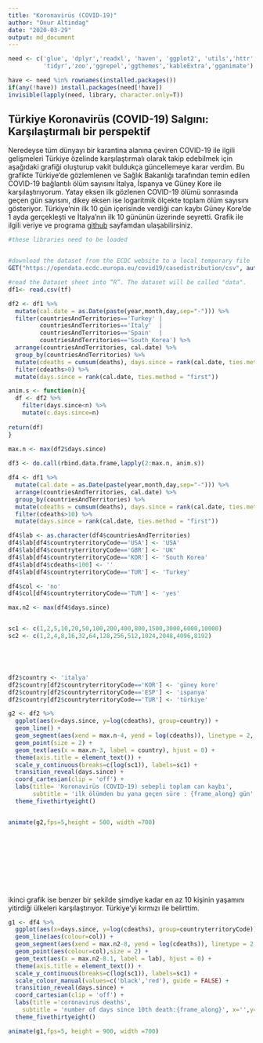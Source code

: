 ```yaml
---
title: "Koronavirüs (COVID-19)"
author: "Onur Altindag"
date: "2020-03-29"
output: md_document
---
```


```r
need <- c('glue', 'dplyr','readxl', 'haven', 'ggplot2', 'utils','httr', 
          'tidyr','zoo','ggrepel','ggthemes','kableExtra','gganimate')

have <- need %in% rownames(installed.packages()) 
if(any(!have)) install.packages(need[!have]) 
invisible(lapply(need, library, character.only=T)) 
```

## Türkiye Koronavirüs (COVID-19) Salgını: Karşılaştırmalı bir perspektif


Neredeyse tüm dünyayı bir karantina alanına çeviren COVID-19 ile ilgili gelişmeleri Türkiye özelinde  karşılaştırmalı olarak takip edebilmek için aşağıdaki grafiği oluşturup vakit buldukça güncellemeye karar verdim. Bu grafikte Türkiye'de gözlemlenen ve Sağlık Bakanlığı tarafından temin edilen COVID-19 bağlantılı ölüm sayısını İtalya, İspanya ve Güney Kore ile karşılaştırıyorum.  Yatay eksen ilk gözlenen COVID-19 ölümü sonrasında geçen gün sayısını, dikey eksen ise logaritmik ölçekte toplam ölüm sayısını gösteriyor. Türkiye'nin ilk 10 gün içerisinde verdiği can kaybı Güney Kore'de 1 ayda gerçekleşti ve İtalya'nın ilk 10 gününün üzerinde seyretti. Grafik ile ilgili veriye ve programa [github](https://github.com/ronuraltindag/personalweb/tree/master/content/posts) sayfamdan ulaşabilirsiniz.      



```r

#these libraries need to be loaded


#download the dataset from the ECDC website to a local temporary file
GET("https://opendata.ecdc.europa.eu/covid19/casedistribution/csv", authenticate(":", ":", type="ntlm"), write_disk(tf <- tempfile(fileext = ".csv")))

#read the Dataset sheet into “R”. The dataset will be called "data".
df1<- read.csv(tf)

df2 <- df1 %>%
  mutate(cal.date = as.Date(paste(year,month,day,sep="-"))) %>%
  filter(countriesAndTerritories=='Turkey' | 
         countriesAndTerritories=='Italy'  | 
         countriesAndTerritories=='Spain'  |
         countriesAndTerritories=='South_Korea') %>%
  arrange(countriesAndTerritories, cal.date) %>%
  group_by(countriesAndTerritories) %>%
  mutate(cdeaths = cumsum(deaths), days.since = rank(cal.date, ties.method = "first")) %>%
  filter(cdeaths>0) %>%
  mutate(days.since = rank(cal.date, ties.method = "first")) 

anim.s <- function(n){
  df <- df2 %>%
    filter(days.since<n) %>%
    mutate(c.days.since=n)
  
return(df)    
} 

max.n <- max(df2$days.since)
  
df3 <- do.call(rbind.data.frame,lapply(2:max.n, anim.s)) 

df4 <- df1 %>%
  mutate(cal.date = as.Date(paste(year,month,day,sep="-"))) %>%
  arrange(countriesAndTerritories, cal.date) %>%
  group_by(countriesAndTerritories) %>%
  mutate(cdeaths = cumsum(deaths), days.since = rank(cal.date, ties.method = "first")) %>%
  filter(cdeaths>10) %>%
  mutate(days.since = rank(cal.date, ties.method = "first")) 

df4$lab <- as.character(df4$countriesAndTerritories)
df4$lab[df4$countryterritoryCode=='USA'] <- 'USA'
df4$lab[df4$countryterritoryCode=='GBR'] <- 'UK'
df4$lab[df4$countryterritoryCode=='KOR'] <- 'South Korea'
df4$lab[df4$cdeaths<100] <- ''
df4$lab[df4$countryterritoryCode=='TUR'] <- 'Turkey'

df4$col <- 'no'
df4$col[df4$countryterritoryCode=='TUR'] <- 'yes'

max.n2 <- max(df4$days.since)



```

```r





sc1 <- c(1,2,5,10,20,50,100,200,400,800,1500,3000,6000,10000)
sc2 <- c(1,2,4,8,16,32,64,128,256,512,1024,2048,4096,8192)





df2$country <- 'italya'
df2$country[df2$countryterritoryCode=='KOR'] <- 'güney kore'
df2$country[df2$countryterritoryCode=='ESP'] <- 'ispanya'
df2$country[df2$countryterritoryCode=='TUR'] <- 'türkiye'

g2 <- df2 %>% 
  ggplot(aes(x=days.since, y=log(cdeaths), group=country)) + 
  geom_line() + 
  geom_segment(aes(xend = max.n-4, yend = log(cdeaths)), linetype = 2, colour = 'grey') + 
  geom_point(size = 2) + 
  geom_text(aes(x = max.n-3, label = country), hjust = 0) + 
  theme(axis.title = element_text()) + 
  scale_y_continuous(breaks=c(log(sc1)), labels=sc1) +
  transition_reveal(days.since) + 
  coord_cartesian(clip = 'off') +
  labs(title= 'Koronavirüs (COVID-19) sebepli toplam can kaybı', 
       subtitle = 'ilk ölümden bu yana geçen süre : {frame_along} gün', x='',y='') +
  theme_fivethirtyeight()


animate(g2,fps=5,height = 500, width =700)







  



```

ikinci grafik ise benzer bir şekilde şimdiye kadar en az 10 kişinin yaşamını yitirdiği ülkeleri karşılaştırıyor. Türkiye'yi kırmızı ile belirttim.  

```r
g1 <- df4 %>% 
  ggplot(aes(x=days.since, y=log(cdeaths), group=countryterritoryCode)) + 
  geom_line(aes(colour=col)) + 
  geom_segment(aes(xend = max.n2-8, yend = log(cdeaths)), linetype = 2, colour = 'grey') + 
  geom_point(aes(colour=col),size = 2) + 
  geom_text(aes(x = max.n2-8.1, label = lab), hjust = 0) + 
  theme(axis.title = element_text()) + 
  scale_y_continuous(breaks=c(log(sc1)), labels=sc1) +
  scale_colour_manual(values=c('black','red'), guide = FALSE) +
  transition_reveal(days.since) + 
  coord_cartesian(clip = 'off') +
  labs(title ='coronavirus deaths',  
    subtitle = 'number of days since 10th death:{frame_along}', x='',y=' ') +
  theme_fivethirtyeight()

animate(g1,fps=5, height = 900, width =700)

```
